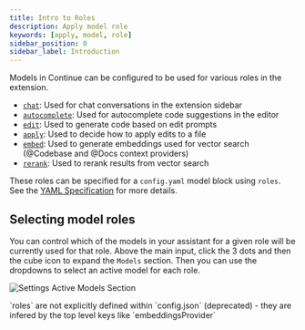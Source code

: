 ```yaml
---
title: Intro to Roles
description: Apply model role
keywords: [apply, model, role]
sidebar_position: 0
sidebar_label: Introduction
---
```


Models in Continue can be configured to be used for various roles in the extension.

- [`chat`](./chat.mdx): Used for chat conversations in the extension sidebar
- [`autocomplete`](./autocomplete.md): Used for autocomplete code suggestions in the editor
- [`edit`](./edit.mdx): Used to generate code based on edit prompts
- [`apply`](./apply.mdx): Used to decide how to apply edits to a file
- [`embed`](./embeddings.mdx): Used to generate embeddings used for vector search (@Codebase and @Docs context providers)
- [`rerank`](./reranking.mdx): Used to rerank results from vector search

These roles can be specified for a `config.yaml` model block using `roles`. See the [YAML Specification](/reference#models) for more details.

## Selecting model roles

You can control which of the models in your assistant for a given role will be currently used for that role. Above the main input, click the 3 dots and then the cube icon to expand the `Models` section. Then you can use the dropdowns to select an active model for each role.

![Settings Active Models Section](/images/settings-model-roles.png)

<Info>
  `roles` are not explicitly defined within `config.json` (deprecated) - they
  are infered by the top level keys like `embeddingsProvider`
</Info>
